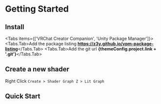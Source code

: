 

# Getting Started

## Install

<Tabs items={['VRChat Creator Companion', 'Unity Package Manager']}>
  <Tabs.Tab>Add the package listing <b>https://z3y.github.io/vpm-package-listing</b></Tabs.Tab>
  <Tabs.Tab>Add the git url <b>{themeConfig.project.link + '.git'}</b></Tabs.Tab>
</Tabs>

## Create a new shader

Right Click `Create > Shader Graph Z > Lit Graph`

## Quick Start

<Cards>
  <Card title="Master Node →" href="./master-node" />
  <Card title="Hotkeys →" href="./hotkeys" />
  <Card title="Custom Nodes→" href="./custom-nodes" />
</Cards>